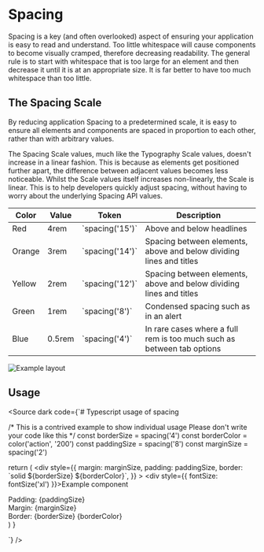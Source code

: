 
<Meta title="Tokens/Spacing" />

# Spacing

Spacing is a key (and often overlooked) aspect of ensuring your application is easy to read and understand. Too little whitespace will cause components to become visually cramped, therefore decreasing readability. The general rule is to start with whitespace that is too large for an element and then decrease it until it is at an appropriate size. It is far better to have too much whitespace than too little.

## The Spacing Scale

By reducing application Spacing to a predetermined scale, it is easy to ensure all elements and components are spaced in proportion to each other, rather than with arbitrary values.

The Spacing Scale values, much like the Typography Scale values, doesn't increase in a linear fashion. This is because as elements get positioned further apart, the difference between adjacent values becomes less noticeable. Whilst the Scale values itself increases non-linearly, the Scale is linear. This is to help developers quickly adjust spacing, without having to worry about the underlying Spacing API values.

<table style={{width: '100%'}}>
  <thead>
    <tr>
      <th>Color</th>
      <th>Value</th>
      <th>Token</th>
      <th>Description</th>
    </tr>
  </thead>
  <tbody>
    <tr>
      <td><SpacingSwatch backgroundColor='#c74c2e' /> Red</td>
      <td>4rem</td>
      <td>`spacing('15')`</td>
      <td>Above and below headlines</td>
    </tr>
    <tr>
      <td><SpacingSwatch backgroundColor='#cf6349' /> Orange</td>
      <td>3rem</td>
      <td>`spacing('14')`</td>
      <td>Spacing between elements, above and below dividing lines and titles</td>
    </tr>
    <tr>
      <td><SpacingSwatch backgroundColor='#eccc67' /> Yellow</td>
      <td>2rem</td>
      <td>`spacing('12')`</td>
      <td>Spacing between elements, above and below dividing lines and titles</td>
    </tr>
    <tr>
      <td><SpacingSwatch backgroundColor='#a5d497' /> Green</td>
      <td>1rem</td>
      <td>`spacing('8')`</td>
      <td>Condensed spacing such as in an alert</td>
    </tr>
    <tr>
      <td><SpacingSwatch backgroundColor='#62aeea' /> Blue</td>
      <td>0.5rem</td>
      <td>`spacing('4')`</td>
      <td>In rare cases where a full rem is too much such as between tab options</td>
  </tr>
  </tbody>
</table>

<img src="/spacing-examples.png" alt="Example layout" />

## Usage

<Source dark code={`# Typescript usage of spacing


  /*  This is a contrived example to show individual usage
      Please don't write your code like this
  */
  const borderSize = spacing('4')
  const borderColor = color('action', '200')
  const paddingSize = spacing('8')
  const marginSize = spacing('2')

  return (
    <div
      style={{
        margin: marginSize,
        padding: paddingSize,
        border: \`solid \${borderSize} \${borderColor}\`,
      }}
    >
    <div style={{ fontSize: fontSize('xl') }}>Example component</div>
      <div>Padding: {paddingSize} </div>
      <div>Margin: {marginSize}</div>
      <div>
        Border: {borderSize} {borderColor}
      </div>
    </div>
  )
}

`} />

<ExampleComponent />

